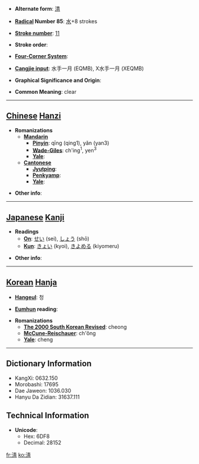 * '''Alternate form''': [[清]]

* '''[[Wiktionary:Chinese radical index| Radical]] Number 85''': [[Wiktionary:Chinese radical index 水|水]]+8 strokes

* '''[[Wiktionary:Chinese total strokes index|Stroke number]]''': [[Wiktionary:Chinese total strokes index 11|11]]

* '''Stroke order''': 

* '''[[Wiktionary:Chinese four corner index|Four-Corner System]]''': 

* '''[[Wiktionary:Chinese Cangjie index|Cangjie input]]''': 水手一月 (EQMB), X水手一月 (XEQMB)

* '''Graphical Significance and Origin''': 

* '''Common Meaning''': clear

----

== [[Chinese]] [[Hanzi]] ==

* '''Romanizations'''
** '''[[Mandarin]]'''
*** '''[[Pinyin]]''': qīng (qing1), yǎn (yan3)
*** '''[[Wade-Giles]]''': ch'ing<sup>1</sup>, yen<sup>3</sup>
*** '''[[Yale]]''': 
** '''[[Cantonese]]'''
*** '''[[Jyutping]]''':
*** '''[[Penkyamp]]''': 
*** '''[[Yale]]''': 

* '''Other info''': 

----

== [[Japanese]] [[Kanji]] ==

* '''Readings'''
** '''[[On]]''': [[せい]] (sei), [[しょう]] (shō)
** '''[[Kun]]''': [[きょい]] (kyoi), [[きよめる]] (kiyomeru)

* '''Other info''':  

----

== [[Korean]] [[Hanja]] ==

* '''[[Hangeul]]''': 청

* '''[[Eumhun]] reading''': 

* '''Romanizations'''
** '''[[The 2000 South Korean Revised Romanization|The 2000 South Korean Revised]]''': cheong
** '''[[McCune-Reischauer]]''': ch'ŏng
** '''[[Yale]]''': cheng

----

== Dictionary Information ==

* KangXi: 0632.150
* Morobashi: 17695
* Dae Jaweon: 1036.030
* Hanyu Da Zidian: 31637.111

== Technical Information ==

* '''Unicode''':
** Hex: 6DF8
** Decimal: 28152

[[fr:淸]]
[[ko:淸]]